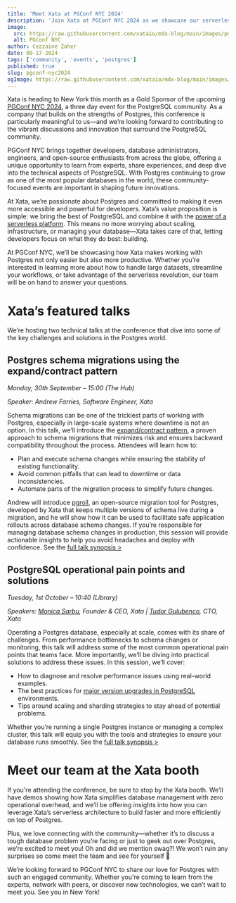 ```yaml
---
title: 'Meet Xata at PGConf NYC 2024'
description: 'Join Xata at PGConf NYC 2024 as we showcase our serverless Postgres platform and present key talks on schema migrations and PostgreSQL operational pain points and solutions.'
image:
  src: https://raw.githubusercontent.com/xataio/mdx-blog/main/images/pgconf-nyc@2x.jpg
  alt: PGConf NYC
author: Cezzaine Zaher
date: 09-17-2024
tags: ['community', 'events', 'postgres']
published: true
slug: pgconf-nyc2024
ogImage: https://raw.githubusercontent.com/xataio/mdx-blog/main/images/pgconf-nyc-og@2x.jpg
---
```


Xata is heading to New York this month as a Gold Sponsor of the upcoming [PGConf NYC 2024](https://2024.pgconf.nyc), a three day event for the PostgreSQL community. As a company that builds on the strengths of Postgres, this conference is particularly meaningful to us—and we’re looking forward to contributing to the vibrant discussions and innovation that surround the PostgreSQL community.

PGConf NYC brings together developers, database administrators, engineers, and open-source enthusiasts from across the globe, offering a unique opportunity to learn from experts, share experiences, and deep dive into the technical aspects of PostgreSQL. With Postgres continuing to grow as one of the most popular databases in the world, these community-focused events are important in shaping future innovations.

At Xata, we’re passionate about Postgres and committed to making it even more accessible and powerful for developers. Xata’s value proposition is simple: we bring the best of PostgreSQL and combine it with the [power of a serverless platform](https://xata.io/serverless-postgres). This means no more worrying about scaling, infrastructure, or managing your database—Xata takes care of that, letting developers focus on what they do best: building.

At PGConf NYC, we’ll be showcasing how Xata makes working with Postgres not only easier but also more productive. Whether you’re interested in learning more about how to handle large datasets, streamline your workflows, or take advantage of the serverless revolution, our team will be on hand to answer your questions.

# Xata’s featured talks

We’re hosting two technical talks at the conference that dive into some of the key challenges and solutions in the Postgres world.

## Postgres schema migrations using the expand/contract pattern

_Monday, 30th September – 15:00 (The Hub)_

_Speaker: Andrew Farries, Software Engineer, Xata_

Schema migrations can be one of the trickiest parts of working with Postgres, especially in large-scale systems where downtime is not an option. In this talk, we’ll introduce the [expand/contract pattern](https://xata.io/blog/pgroll-internals), a proven approach to schema migrations that minimizes risk and ensures backward compatibility throughout the process. Attendees will learn how to:

- Plan and execute schema changes while ensuring the stability of existing functionality.
- Avoid common pitfalls that can lead to downtime or data inconsistencies.
- Automate parts of the migration process to simplify future changes.

Andrew will introduce [pgroll](https://xata.io/pgroll), an open-source migration tool for Postgres, developed by Xata that keeps multiple versions of schema live during a migration, and he will show how it can be used to facilitate safe application rollouts across database schema changes.
If you’re responsible for managing database schema changes in production, this session will provide actionable insights to help you avoid headaches and deploy with confidence. See the [full talk synopsis >](https://postgresql.us/events/pgconfnyc2024/schedule/session/1678-postgres-schema-migrations-using-the-expandcontract-pattern/)

## PostgreSQL operational pain points and solutions

_Tuesday, 1st October – 10:40 (Library)_

_Speakers: [Monica Sarbu](https://twitter.com/monicasarbu), Founder & CEO, Xata | [Tudor Gulubenco](https://twitter.com/tudor_g), CTO, Xata_

Operating a Postgres database, especially at scale, comes with its share of challenges. From performance bottlenecks to schema changes or monitoring, this talk will address some of the most common operational pain points that teams face. More importantly, we’ll be diving into practical solutions to address these issues. In this session, we’ll cover:

- How to diagnose and resolve performance issues using real-world examples.
- The best practices for [major version upgrades in PostgreSQL](https://xata.io/blog/postgres-major-version-upgrades) environments.
- Tips around scaling and sharding strategies to stay ahead of potential problems.

Whether you’re running a single Postgres instance or managing a complex cluster, this talk will equip you with the tools and strategies to ensure your database runs smoothly. See the [full talk synopsis >](https://postgresql.us/events/pgconfnyc2024/schedule/session/1849-postgresql-operational-pain-points-and-solutions/)

# Meet our team at the Xata booth

If you're attending the conference, be sure to stop by the Xata booth. We’ll have demos showing how Xata simplifies database management with zero operational overhead, and we’ll be offering insights into how you can leverage Xata’s serverless architecture to build faster and more efficiently on top of Postgres.

Plus, we love connecting with the community—whether it’s to discuss a tough database problem you’re facing or just to geek out over Postgres, we’re excited to meet you! Oh and did we mention swag?! We won’t ruin any surprises so come meet the team and see for yourself 🦋

We’re looking forward to PGConf NYC to share our love for Postgres with such an engaged community. Whether you're coming to learn from the experts, network with peers, or discover new technologies, we can’t wait to meet you. See you in New York!

